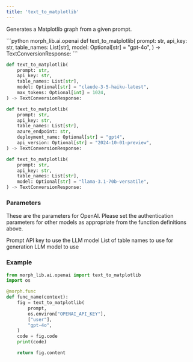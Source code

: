 ```yaml
---
title: 'text_to_matplotlib'
---
```


Generates a Matplotlib graph from a given prompt.

<CodeGroup>
```python morph_lib.ai.openai
def text_to_matplotlib(
    prompt: str,
    api_key: str,
    table_names: List[str],
    model: Optional[str] = "gpt-4o",
) -> TextConversionResponse:
```

```python morph_lib.ai.anthropic
def text_to_matplotlib(
    prompt: str,
    api_key: str,
    table_names: List[str],
    model: Optional[str] = "claude-3-5-haiku-latest",
    max_tokens: Optional[int] = 1024,
) -> TextConversionResponse:
```

```python morph_lib.ai.azure
def text_to_matplotlib(
    prompt: str,
    api_key: str,
    table_names: List[str],
    azure_endpoint: str,
    deployment_name: Optional[str] = "gpt4",
    api_version: Optional[str] = "2024-10-01-preview",
) -> TextConversionResponse:
```

```python morph_lib.ai.groq
def text_to_matplotlib(
    prompt: str,
    api_key: str,
    table_names: List[str],
    model: Optional[str] = "llama-3.1-70b-versatile",
) -> TextConversionResponse:
```

</CodeGroup>

### Parameters

These are the parameters for OpenAI. Please set the authentication parameters for other models as appropriate from the function definitions above.

<ParamField body="prompt" type="string" required>
Prompt
</ParamField>

<ParamField body="api_key" type="string" required>
API key to use the LLM model
</ParamField>

<ParamField body="table_names" type="list" required>
List of table names to use for generation
</ParamField>

<ParamField body="model" type="string" optional>
LLM model to use
</ParamField>

### Example

```python
from morph_lib.ai.openai import text_to_matplotlib
import os

@morph.func
def func_name(context):
    fig = text_to_matplotlib(
		prompt,
		os.environ["OPENAI_API_KEY"],
		["user"],
		"gpt-4o",
	)
	code = fig.code
	print(code)

	return fig.content
```
